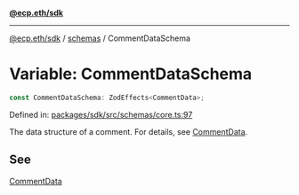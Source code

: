 [**@ecp.eth/sdk**](../../index.mdx)

***

[@ecp.eth/sdk](/sdk-reference/index.mdx) / [schemas](/sdk-reference/schemas/index.mdx) / CommentDataSchema

# Variable: CommentDataSchema

```ts
const CommentDataSchema: ZodEffects<CommentData>;
```

Defined in: [packages/sdk/src/schemas/core.ts:97](https://github.com/ecp-eth/comments-monorepo/blob/main/packages/sdk/src/schemas/core.ts#L97)

The data structure of a comment. For details, see [CommentData](/comment-data-props).

## See

[CommentData](/comment-data-props)
